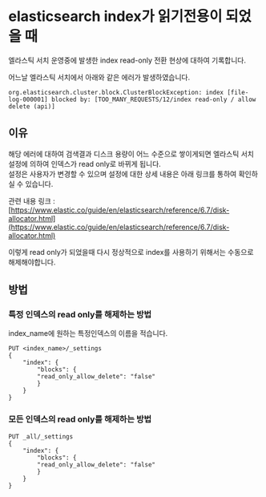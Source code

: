 # elasticsearch index가 읽기전용이 되었을 때

엘라스틱 서치 운영중에 발생한 index read-only 전환 현상에 대하여 기록합니다.  
  
어느날 엘라스틱 서치에서 아래와 같은 에러가 발생하였습니다.

```
org.elasticsearch.cluster.block.ClusterBlockException: index [file-log-000001] blocked by: [TOO_MANY_REQUESTS/12/index read-only / allow delete (api)]
```

## 이유

해당 에러에 대하여 검색결과 디스크 용량이 어느 수준으로 쌓이게되면 엘라스틱 서치 설정에 의하여 인덱스가 read only로 바뀌게 됩니다.  
설정은 사용자가 변경할 수 있으며 설정에 대한 상세 내용은 아래 링크를 통하여 확인하실 수 있습니다.

관련 내용 링크 : [https://www.elastic.co/guide/en/elasticsearch/reference/6.7/disk-allocator.html](https://www.elastic.co/guide/en/elasticsearch/reference/6.7/disk-allocator.html)

이렇게 read only가 되었을때 다시 정상적으로 index를 사용하기 위해서는 수동으로 해제해야합니다.

## 방법

### 특정 인덱스의 read only를 해제하는 방법

index\_name에 원하는 특정인덱스의 이름을 적습니다.

```
PUT <index_name>/_settings
{
    "index": {
        "blocks": {
        "read_only_allow_delete": "false"
        }
    }
}
```

### 모든 인덱스의 read only를 해제하는 방법

```
PUT _all/_settings
{
    "index": {
        "blocks": {
        "read_only_allow_delete": "false"
        }
    }
}
```